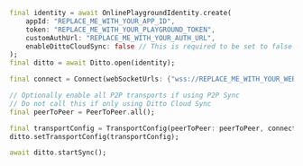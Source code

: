 ```dart Dart
final identity = await OnlinePlaygroundIdentity.create(
    appId: "REPLACE_ME_WITH_YOUR_APP_ID",
    token: "REPLACE_ME_WITH_YOUR_PLAYGROUND_TOKEN",
    customAuthUrl: "REPLACE_ME_WITH_YOUR_AUTH_URL",
    enableDittoCloudSync: false // This is required to be set to false to use the correct URLs
);
final ditto = await Ditto.open(identity);

final connect = Connect(webSocketUrls: {"wss://REPLACE_ME_WITH_YOUR_WEBSOCKET_URL"});

// Optionally enable all P2P transports if using P2P Sync
// Do not call this if only using Ditto Cloud Sync
final peerToPeer = PeerToPeer.all();

final transportConfig = TransportConfig(peerToPeer: peerToPeer, connect: connect);
ditto.setTransportConfig(transportConfig);

await ditto.startSync();
```